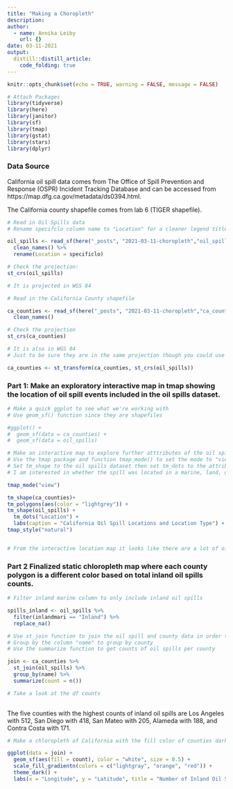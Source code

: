 ```yaml
---
title: "Making a Choropleth"
description: 
author:
  - name: Annika Leiby
    url: {}
date: 03-11-2021
output:
  distill::distill_article:
    code_folding: true
---
```


```r
knitr::opts_chunk$set(echo = TRUE, warning = FALSE, message = FALSE)
```

```r
# Attach Packages 
library(tidyverse)
library(here)
library(janitor)
library(sf)
library(tmap)
library(gstat)
library(stars)
library(dplyr)
```

### Data Source 

California oil spill data comes from The Office of Spill Prevention and Response (OSPR) Incident Tracking Database and can be accessed from https://map.dfg.ca.gov/metadata/ds0394.html. 


The California county shapefile comes from lab 6 (TIGER shapefile). 


```r
# Read in Oil Spills data
# Rename specifclo column name to "Location" for a cleaner legend title on the interactive map later on 

oil_spills <- read_sf(here("_posts", "2021-03-11-choropleth","oil_spills"), layer = "Oil_Spill_Incident_Tracking_%5Bds394%5D") %>% 
  clean_names() %>%
  rename(Location = specificlo)

# Check the projection:
st_crs(oil_spills) 

# It is projected in WGS 84

```

```r
# Read in the California County shapefile

ca_counties <- read_sf(here("_posts", "2021-03-11-choropleth","ca_counties"), layer = "CA_Counties_TIGER2016") %>% 
  clean_names() 

# Check the projection
st_crs(ca_counties)

# It is also in WGS 84
# Just to be sure they are in the same projection though you could use the transform function

ca_counties <- st_transform(ca_counties, st_crs(oil_spills))

```


### Part 1: Make an exploratory interactive map in tmap showing the location of oil spill events included in the oil spills dataset. 

```r
# Make a quick ggplot to see what we're working with
# Use geom_sf() function since they are shapefiles

#ggplot() +
#  geom_sf(data = ca_counties) +
#  geom_sf(data = oil_spills)


```

```r
# Make an interactive map to explore further atttributes of the oil spills dataset 
# Use the tmap package and function tmap_mode() to set the mode to "view"
# Set tm_shape to the oil spills dataset then set tm_dots to the attribute of interest
# I am interested in whether the spill was located in a marine, land, or fresh water location so I set tm_dots to the column "specificlo"

tmap_mode("view")

tm_shape(ca_counties)+
tm_polygons(aes(color = "lightgrey")) +
tm_shape(oil_spills) +
  tm_dots("Location") +
  labs(caption = "California Oil Spill Locations and Location Type") +
tmap_style("natural") 


# From the interactive location map it looks like there are a lot of oil spills in the San Diego and San Francisco regions near the coast.


```

### Part 2 Finalized static chloropleth map where each county polygon is a different color based on total inland oil spills counts. 

```r
# Filter inland marine column to only include inland oil spills

spills_inland <- oil_spills %>%
  filter(inlandmari == "Inland") %>%
  replace_na()

# Use st_join function to join the oil spill and county data in order to then get a count of oil spills per county 
# Group by the column "name" to group by county 
# Use the summarize function to get counts of oil spills per county

join <- ca_counties %>%
  st_join(oil_spills) %>%
  group_by(name) %>%
  summarize(count = n())

# Take a look at the df counts
  
```


The five counties with the highest counts of inland oil spills are Los Angeles with 512, San Diego with 418, San Mateo with 205, Alameda with 188, and Contra Costa with 171. 


```r
# Make a chloropleth of California with the fill color of counties darker or lighter depending on the count of oil spills

ggplot(data = join) +
  geom_sf(aes(fill = count), color = "white", size = 0.5) +
  scale_fill_gradientn(colors = c("lightgray", "orange", "red")) +
  theme_dark() +
  labs(x = "Longitude", y = "Latitude", title = "Number of Inland Oil Spills Per County")



```

